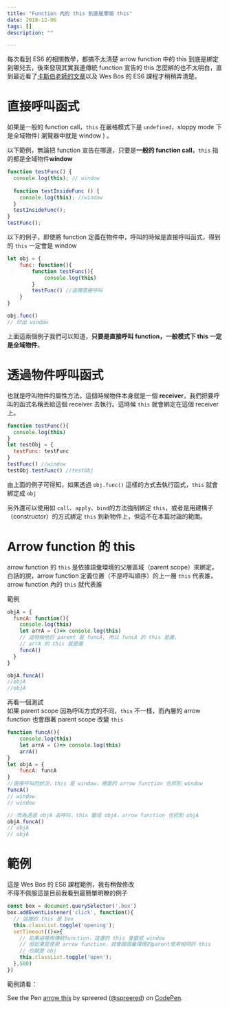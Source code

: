 ```yaml
---
title: "Function 內的 this 到底是哪個 this"
date: 2018-12-06
tags: []
description: ""

---
```


每次看到 ES6 的相關教學，都搞不太清楚 arrow function 中的 this 到底是綁定到哪兒去，後來發現其實我連傳統 function 宣告的 this 怎麼綁的也不太明白，直到最近看了[卡斯伯老師的文章](https://wcc723.github.io/javascript/2017/12/12/javascript-this/)以及 Wes Bos 的 ES6 課程才稍稍弄清楚。

# 直接呼叫函式

如果是一般的 function call，`this` 在嚴格模式下是 `undefined`，sloppy mode 下是全域物件( 瀏覽器中就是 window ) 。

以下範例，無論把 function 宣告在哪邊，只要是**一般的 function call**，`this` 指的都是全域物件**window**

```js
function testFunc() {
  console.log(this); // window
  
  function testInsideFunc () {
    console.log(this); //window
  }
  testInsideFunc();
}
testFunc();
```

以下的例子，即使將 function 定義在物件中，呼叫的時候是直接呼叫函式，得到的 `this` 一定會是 window

```js
let obj = {
    func: function(){
        function testFunc(){
            console.log(this)
        }
        testFunc() //這裡直接呼叫
    }
}

obj.func()
// 印出 window
```

上面這兩個例子我們可以知道，**只要是直接呼叫 function，一般模式下 this 一定是全域物件**。

# 透過物件呼叫函式

也就是呼叫物件的屬性方法。這個時候物件本身就是一個 **receiver**，我們把要呼叫的函式名稱丟給這個 receiver 去執行。這時候 `this` 就會綁定在這個 receiver 上。

```javascript
function testFunc(){
  console.log(this)
}
let testObj = {
  testFunc: testFunc
}
testFunc() //window
testObj.testFunc() //testObj
```

由上面的例子可得知，如果透過 `obj.func()` 這樣的方式去執行函式，`this` 就會綁定成 `obj`

另外還可以使用如 `call`、`apply`、`bind`的方法強制綁定 `this`，或者是用建構子（constructor）的方式綁定 `this` 到新物件上，但這不在本篇討論的範圍。

# Arrow function 的 this

arrow function 的 `this` 是依據語彙環境的父層區域（parent scope）來綁定。  
白話的說，arrow function 定義位置（不是呼叫順序）的上一層 `this` 代表誰，arrow function 內的 `this` 就代表誰

範例

```javascript
objA = {
  funcA: function(){
    console.log(this) 
    let arrA = ()=> console.log(this)
    // 這時候他的 parent 是 funcA, 所以 funcA 的 this 是誰， 
    // arrA 的 this 就是誰
	funcA()
  }
}

objA.funcA()
//objA 
//objA 
```

再看一個測試  
如果 parent scope 因為呼叫方式的不同，`this` 不一樣，而內層的 arrow function 也會跟著 parent scope 改變 `this`

```javascript
function funcA(){
	console.log(this)
    let arrA = ()=> console.log(this)
    arrA()
}
let objA = {
	funcA: funcA
}
//直接呼叫的狀況，this 是 window，裡面的 arrow function 也抓到 window
funcA() 
// window
// window

// 改為透過 objA 去呼叫，this 變成 objA，arrow function 也抓到 objA
objA.funcA()
// objA
// objA

```

# 範例

這是 Wes Bos 的 ES6 課程範例，我有稍做修改  
不得不佩服這是目前我看到最簡單明瞭的例子

```javascript
const box = document.querySelector('.box')
box.addEventListener('click', function(){
  // 這裡的 this 是 box
  this.classList.toggle('opening');
  setTimeout(()=>{
    // 如果這裡用傳統function，這邊的 this 會變成 window
    // 但如果是使用 arrow function，就會跟語彙環境的parent使用相同的 this
    // 也就是 obj
    this.classList.toggle('open');
  },500)
})
```

範例請看：

See the Pen [arrow this](https://codepen.io/spreered/pen/vQqqLj/) by spreered ([@spreered](https://codepen.io/spreered)) on [CodePen](https://codepen.io).